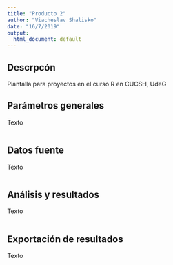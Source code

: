 ---
title: "Producto 2"
author: "Viacheslav Shalisko"
date: "16/7/2019"
output:
  html_document: default
---

## Descrpcón
Plantalla para proyectos en el curso R en CUCSH, UdeG


## Parámetros generales

Texto

```{r}

```

## Datos fuente

Texto

```{r}

```

## Análisis y resultados

Texto

```{r}

```

## Exportación de resultados

Texto

```{r}

```
